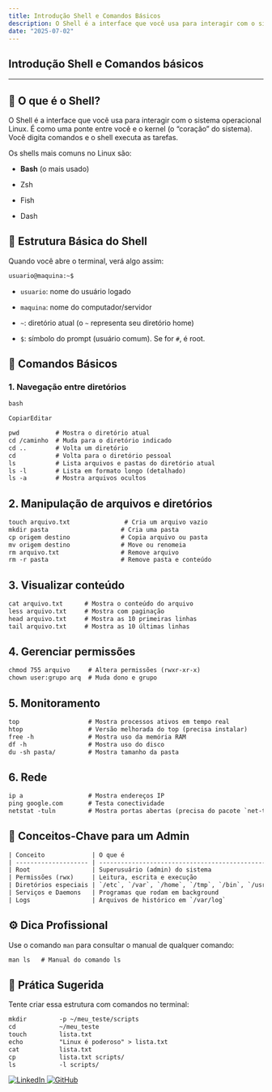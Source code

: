 ```yaml
---
title: Introdução Shell e Comandos Básicos 
description: O Shell é a interface que você usa para interagir com o sistema operacional Linux.
date: "2025-07-02"
---
```

## Introdução Shell e Comandos básicos
---
## 🔧 O que é o Shell?

O Shell é a interface que você usa para interagir com o sistema operacional Linux. É como uma ponte entre você e o kernel (o “coração” do sistema). Você digita comandos e o shell executa as tarefas.

Os shells mais comuns no Linux são:

- **Bash** (o mais usado)
    
- Zsh
    
- Fish
    
- Dash

## 📁 Estrutura Básica do Shell

Quando você abre o terminal, verá algo assim: 
```html
usuario@maquina:~$
```
- `usuario`: nome do usuário logado
    
- `maquina`: nome do computador/servidor
    
- `~`: diretório atual (o `~` representa seu diretório home)
    
- `$`: símbolo do prompt (usuário comum). Se for `#`, é root.

## 🧱 Comandos Básicos

### 1. **Navegação entre diretórios**
```html
bash

CopiarEditar

pwd          # Mostra o diretório atual
cd /caminho  # Muda para o diretório indicado
cd ..        # Volta um diretório
cd           # Volta para o diretório pessoal
ls           # Lista arquivos e pastas do diretório atual
ls -l        # Lista em formato longo (detalhado)
ls -a        # Mostra arquivos ocultos
```
## 2.  Manipulação de arquivos e diretórios
```html
touch arquivo.txt               # Cria um arquivo vazio
mkdir pasta                    # Cria uma pasta
cp origem destino              # Copia arquivo ou pasta
mv origem destino              # Move ou renomeia
rm arquivo.txt                 # Remove arquivo
rm -r pasta                    # Remove pasta e conteúdo
```
## 3. **Visualizar conteúdo**
```html
cat arquivo.txt      # Mostra o conteúdo do arquivo
less arquivo.txt     # Mostra com paginação
head arquivo.txt     # Mostra as 10 primeiras linhas
tail arquivo.txt     # Mostra as 10 últimas linhas
```
## 4. **Gerenciar permissões**
```html
chmod 755 arquivo     # Altera permissões (rwxr-xr-x)
chown user:grupo arq  # Muda dono e grupo
```
## 5. **Monitoramento**
```html
top                   # Mostra processos ativos em tempo real
htop                  # Versão melhorada do top (precisa instalar)
free -h               # Mostra uso da memória RAM
df -h                 # Mostra uso do disco
du -sh pasta/         # Mostra tamanho da pasta
```
## 6. **Rede**
```html
ip a                  # Mostra endereços IP
ping google.com       # Testa conectividade
netstat -tuln         # Mostra portas abertas (precisa do pacote `net-tools`)
```

## 🧠 Conceitos-Chave para um Admin
```html
| Conceito             | O que é                                         |
| -------------------- | ----------------------------------------------- |
| Root                 | Superusuário (admin) do sistema                 |
| Permissões (rwx)     | Leitura, escrita e execução                     |
| Diretórios especiais | `/etc`, `/var`, `/home`, `/tmp`, `/bin`, `/usr` |
| Serviços e Daemons   | Programas que rodam em background               |
| Logs                 | Arquivos de histórico em `/var/log`             |
```

## ⚙️ Dica Profissional

Use o comando `man` para consultar o manual de qualquer comando:
```html
man ls   # Manual do comando ls
```
## 🧪 Prática Sugerida

Tente criar essa estrutura com comandos no terminal:
```html
mkdir         -p ~/meu_teste/scripts
cd            ~/meu_teste
touch         lista.txt
echo          "Linux é poderoso" > lista.txt
cat           lista.txt
cp            lista.txt scripts/
ls            -l scripts/
```

<div style={{ display: "flex", gap: "1rem", marginTop: "1rem" }}>
  <a href="https://www.linkedin.com/in/rodpeixoto/" target="_blank" rel="noopener noreferrer">
    <img src="https://cdn.jsdelivr.net/gh/devicons/devicon/icons/linkedin/linkedin-original.svg" alt="LinkedIn" style={{ width: "32px" }} />
  </a>
  <a href="https://github.com/RodPeixoto" target="_blank" rel="noopener noreferrer">
    <img src="https://cdn.jsdelivr.net/gh/devicons/devicon/icons/github/github-original.svg" alt="GitHub" style={{ width: "32px" }} />
  </a>
</div>